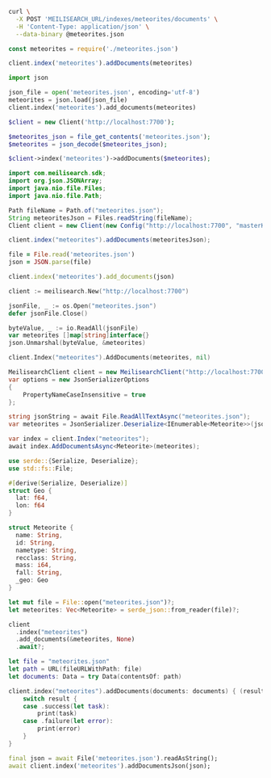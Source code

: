 <CodeGroup>

```bash cURL
curl \
  -X POST 'MEILISEARCH_URL/indexes/meteorites/documents' \
  -H 'Content-Type: application/json' \
  --data-binary @meteorites.json
```

```javascript JS
const meteorites = require('./meteorites.json')

client.index('meteorites').addDocuments(meteorites)
```

```python Python
import json

json_file = open('meteorites.json', encoding='utf-8')
meteorites = json.load(json_file)
client.index('meteorites').add_documents(meteorites)
```

```php PHP
$client = new Client('http://localhost:7700');

$meteorites_json = file_get_contents('meteorites.json');
$meteorites = json_decode($meteorites_json);

$client->index('meteorites')->addDocuments($meteorites);
```

```java Java
import com.meilisearch.sdk;
import org.json.JSONArray;
import java.nio.file.Files;
import java.nio.file.Path;

Path fileName = Path.of("meteorites.json");
String meteoritesJson = Files.readString(fileName);
Client client = new Client(new Config("http://localhost:7700", "masterKey"));

client.index("meteorites").addDocuments(meteoritesJson);
```

```ruby Ruby
file = File.read('meteorites.json')
json = JSON.parse(file)

client.index('meteorites').add_documents(json)
```

```go Go
client := meilisearch.New("http://localhost:7700")

jsonFile, _ := os.Open("meteorites.json")
defer jsonFile.Close()

byteValue, _ := io.ReadAll(jsonFile)
var meteorites []map[string]interface{}
json.Unmarshal(byteValue, &meteorites)

client.Index("meteorites").AddDocuments(meteorites, nil)
```

```csharp C#
MeilisearchClient client = new MeilisearchClient("http://localhost:7700", "masterKey");
var options = new JsonSerializerOptions
{
    PropertyNameCaseInsensitive = true
};

string jsonString = await File.ReadAllTextAsync("meteorites.json");
var meteorites = JsonSerializer.Deserialize<IEnumerable<Meteorite>>(jsonString, options);

var index = client.Index("meteorites");
await index.AddDocumentsAsync<Meteorite>(meteorites);
```

```rust Rust
use serde::{Serialize, Deserialize};
use std::fs::File;

#[derive(Serialize, Deserialize)]
struct Geo {
  lat: f64,
  lon: f64
}

struct Meteorite {
  name: String,
  id: String,
  nametype: String,
  recclass: String,
  mass: i64,
  fall: String,
  _geo: Geo
}

let mut file = File::open("meteorites.json")?;
let meteorites: Vec<Meteorite> = serde_json::from_reader(file)?;

client
  .index("meteorites")
  .add_documents(&meteorites, None)
  .await?;
```

```swift Swift
let file = "meteorites.json"
let path = URL(fileURLWithPath: file)
let documents: Data = try Data(contentsOf: path)

client.index("meteorites").addDocuments(documents: documents) { (result) in
    switch result {
    case .success(let task):
        print(task)
    case .failure(let error):
        print(error)
    }
}
```

```dart Dart
final json = await File('meteorites.json').readAsString();
await client.index('meteorites').addDocumentsJson(json);
```
</CodeGroup>
